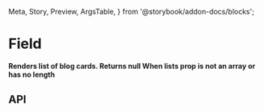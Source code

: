   Meta,
  Story,
  Preview,
  ArgsTable,
} from '@storybook/addon-docs/blocks';

<Meta title="Features/Field" component={Field} />

# Field

**Renders list of blog cards. Returns null When lists prop
is not an array or has no length**

<Preview>
  <Story name="Field">
    <Field title="Related articles" lists={blogList} />
  </Story>
</Preview>

## API

<ArgsTable of={Field} />
